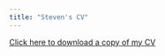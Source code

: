 ```yaml
---
title: "Steven's CV"
---
```


<a href="Mesquiti_CV_2022_10.pdf#" class="download" title="Download CV as PDF">

Click here to download a copy of my CV </a>
